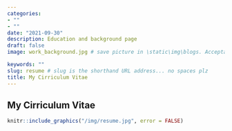 ```yaml
---
categories:  
- ""    
- ""
date: "2021-09-30"
description: Education and background page
draft: false
image: work_background.jpg # save picture in \static\img\blogs. Acceptable formats= jpg, jpeg, or png . Your iPhone pics wont work

keywords: ""
slug: resume # slug is the shorthand URL address... no spaces plz
title: My Cirriculum Vitae
---
```



## My Cirriculum Vitae

```r
knitr::include_graphics("/img/resume.jpg", error = FALSE)
```


